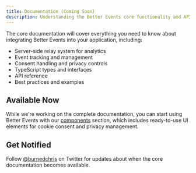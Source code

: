 ```yaml
---
title: Documentation (Coming Soon)
description: Understanding the Better Events core functionality and APIs.
---
```


The core documentation will cover everything you need to know about integrating Better Events into your application, including:

- Server-side relay system for analytics
- Event tracking and management
- Consent handling and privacy controls
- TypeScript types and interfaces
- API reference
- Best practices and examples

## Available Now

While we're working on the complete documentation, you can start using Better Events with our [components](/docs/components) section, which includes ready-to-use UI elements for cookie consent and privacy management.

## Get Notified

Follow [@burnedchris](https://twitter.com/burnedchris) on Twitter for updates about when the core documentation becomes available.